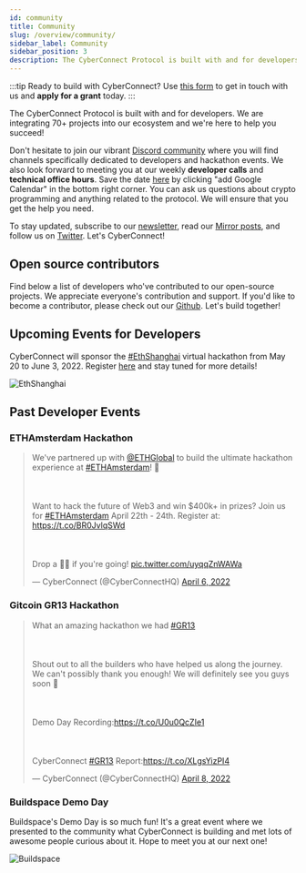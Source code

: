 ```yaml
---
id: community
title: Community
slug: /overview/community/
sidebar_label: Community
sidebar_position: 3
description: The CyberConnect Protocol is built with and for developers. We are integrating 70+ projects into our ecosystem and we're here to help you succeed!
---
```


<head>
    <script async src="https://platform.twitter.com/widgets.js" charSet="utf-8"></script>
</head>

:::tip
Ready to build with CyberConnect? Use [this form](https://9txmc3wk3bc.typeform.com/to/t5bsZ22Z) to get in touch with us and **apply for a grant** today.
:::

The CyberConnect Protocol is built with and for developers. We are integrating 70+ projects into our ecosystem and we're here to help you succeed!

Don't hesitate to join our vibrant [Discord community](https://discord.com/invite/cUc8VRGmPs) where you will find channels specifically dedicated to developers and hackathon events. We also look forward to meeting you at our weekly <strong>developer calls</strong> and <strong>technical office hours</strong>. Save the date [here](https://calendar.google.com/calendar/u/0/embed?src=c_jrfrb2dvlvpttf9jp6b2lrv0n8@group.calendar.google.com&ctz=America/Los_Angeles) by clicking "add Google Calendar" in the bottom right corner. You can ask us questions about crypto programming and anything related to the protocol. We will ensure that you get the help you need.

To stay updated, subscribe to our [newsletter](https://www.getrevue.co/profile/cyberconnect), read our [Mirror posts](https://mirror.xyz/cyberlab.eth), and follow us on [Twitter](https://twitter.com/CyberConnectHQ). Let's CyberConnect!

## Open source contributors

Find below a list of developers who've contributed to our open-source projects. We appreciate everyone's contribution and support. If you'd like to become a contributor, please check out our [Github](https://github.com/cyberconnecthq/). Let's build together!


<ContributorCards />

## Upcoming Events for Developers

CyberConnect will sponsor the [#EthShanghai](https://twitter.com/hashtag/EthShanghai?src=hashtag_click) virtual hackathon from May 20 to June 3, 2022. Register [here](https://gitcoin.co/hackathon/ethshanghai/onboard) and stay tuned for more details!

![EthShanghai](/img/v0.3.0/overview/ethshanghai.jpg)

## Past Developer Events

### ETHAmsterdam Hackathon

<blockquote className="twitter-tweet"><p lang="en" dir="ltr">We&#39;ve partnered up with <a href="https://twitter.com/ETHGlobal?ref_src=twsrc%5Etfw">@ETHGlobal</a> to build the ultimate hackathon experience at <a href="https://twitter.com/hashtag/ETHAmsterdam?src=hash&amp;ref_src=twsrc%5Etfw">#ETHAmsterdam</a>! 🥳<br></br><br></br>Want to hack the future of Web3 and win $400k+ in prizes? Join us for <a href="https://twitter.com/hashtag/ETHAmsterdam?src=hash&amp;ref_src=twsrc%5Etfw">#ETHAmsterdam</a> April 22th - 24th. Register at: <a href="https://t.co/BR0JvlqSWd">https://t.co/BR0JvlqSWd</a> <br></br><br></br>Drop a 🙋‍♀️ if you&#39;re going! <a href="https://t.co/uyqqZnWAWa">pic.twitter.com/uyqqZnWAWa</a></p>&mdash; CyberConnect (@CyberConnectHQ) <a href="https://twitter.com/CyberConnectHQ/status/1511789984008843264?ref_src=twsrc%5Etfw">April 6, 2022</a></blockquote>

### Gitcoin GR13 Hackathon

<blockquote className="twitter-tweet"><p lang="en" dir="ltr">What an amazing hackathon we had <a href="https://twitter.com/hashtag/GR13?src=hash&amp;ref_src=twsrc%5Etfw">#GR13</a><br></br><br></br>Shout out to all the builders who have helped us along the journey. We can&#39;t possibly thank you enough! We will definitely see you guys soon 💯<br></br><br></br>Demo Day Recording:<a href="https://t.co/U0u0QcZIe1">https://t.co/U0u0QcZIe1</a><br></br><br></br>CyberConnect <a href="https://twitter.com/hashtag/GR13?src=hash&amp;ref_src=twsrc%5Etfw">#GR13</a> Report:<a href="https://t.co/XLgsYizPI4">https://t.co/XLgsYizPI4</a></p>&mdash; CyberConnect (@CyberConnectHQ) <a href="https://twitter.com/CyberConnectHQ/status/1512575205759066112?ref_src=twsrc%5Etfw">April 8, 2022</a></blockquote>

### Buildspace Demo Day

Buildspace's Demo Day is so much fun! It's a great event where we presented to the community what CyberConnect is building and met lots of awesome people curious about it. Hope to meet you at our next one! 

![Buildspace](/img/v0.2.0/overview/buildspace.jpg)
